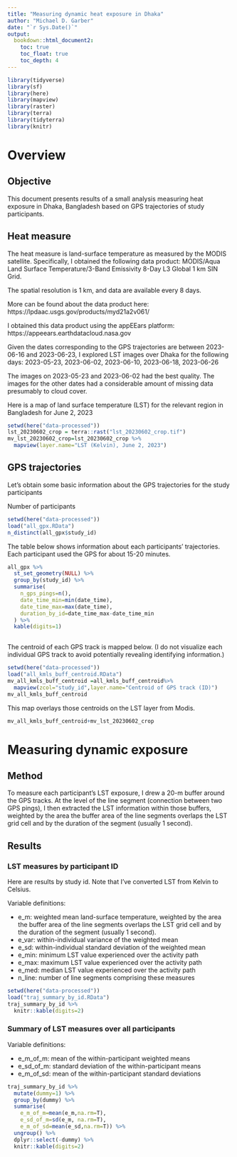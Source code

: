 ```yaml
---
title: "Measuring dynamic heat exposure in Dhaka"
author: "Michael D. Garber"
date: "`r Sys.Date()`"
output:
  bookdown::html_document2:
    toc: true
    toc_float: true
    toc_depth: 4
---
```


```r
library(tidyverse)
library(sf)
library(here)
library(mapview)
library(raster)
library(terra)
library(tidyterra)
library(knitr)
```

# Overview

## Objective
This document presents results of a small analysis measuring heat exposure in Dhaka, Bangladesh based on GPS trajectories of study participants.

## Heat measure
The heat measure is land-surface temperature as measured by the MODIS satellite. Specifically, I obtained the following data product: MODIS/Aqua Land Surface Temperature/3-Band Emissivity 8-Day L3 Global 1 km SIN Grid.

The spatial resolution is 1 km, and data are available every 8 days.

More can be found about the data product here:
https://lpdaac.usgs.gov/products/myd21a2v061/

I obtained this data product using the appEEars platform: 
https://appeears.earthdatacloud.nasa.gov

Given the dates corresponding to the GPS trajectories are between 2023-06-16 and 2023-06-23, I explored LST images over Dhaka for the following days: 2023-05-23,  2023-06-02, 2023-06-10, 2023-06-18, 2023-06-26

The images on 2023-05-23 and 2023-06-02 had the best quality. The images for the other dates had a considerable amount of missing data presumably to cloud cover.

Here is a map of land surface temperature (LST) for the relevant region in Bangladesh for June 2, 2023
```r
setwd(here("data-processed"))
lst_20230602_crop = terra::rast("lst_20230602_crop.tif")
mv_lst_20230602_crop=lst_20230602_crop %>%
  mapview(layer.name="LST (Kelvin), June 2, 2023")
```

## GPS trajectories
Let's obtain some basic information about the GPS trajectories for the study participants

Number of participants
```r
setwd(here("data-processed"))
load("all_gpx.RData")
n_distinct(all_gpx$study_id)
```

The table below shows information about each participants' trajectories. Each participant used the GPS for about 15-20 minutes.
```r
all_gpx %>% 
  st_set_geometry(NULL) %>% 
  group_by(study_id) %>% 
  summarise(
    n_gps_pings=n(),
    date_time_min=min(date_time),
    date_time_max=max(date_time),
    duration_by_id=date_time_max-date_time_min
  ) %>% 
  kable(digits=1)
            
```

The centroid of each GPS track is mapped below. (I do not visualize each individual GPS track to avoid potentially revealing identifying information.)
```r
setwd(here("data-processed"))
load("all_kmls_buff_centroid.RData")
mv_all_kmls_buff_centroid =all_kmls_buff_centroid%>% 
  mapview(zcol="study_id",layer.name="Centroid of GPS track (ID)")
mv_all_kmls_buff_centroid
```

This map overlays those centroids on the LST layer from Modis.
```r
mv_all_kmls_buff_centroid+mv_lst_20230602_crop
```

# Measuring dynamic exposure
## Method
To measure each participant's LST exposure, I drew a 20-m buffer around the GPS tracks. At the level of the line segment (connection between two GPS pings), I then extracted the LST information within those buffers, weighted by the area the buffer area of the line segments overlaps the LST grid cell and by the duration of the segment (usually 1 second).

## Results
### LST measures by participant ID
Here are results by study id. Note that I've converted LST from Kelvin to Celsius.

Variable definitions:

* e_m: weighted mean land-surface temperature, weighted by the area the buffer area of the line segments overlaps the LST grid cell and by the duration of the segment (usually 1 second).
* e_var: within-individual variance of the weighted mean
* e_sd: within-individual standard deviation of the weighted mean
* e_min: minimum LST value experienced over the activity path
* e_max: maximum LST value experienced over the activity path
* e_med: median LST value experienced over the activity path
* n_line: number of line segments comprising these measures
```r
setwd(here("data-processed"))
load("traj_summary_by_id.RData")
traj_summary_by_id %>% 
  knitr::kable(digits=2)
```

### Summary of LST measures over all participants
Variable definitions:

* e_m_of_m: mean of the within-participant weighted means
* e_sd_of_m: standard deviation of the within-participant means
* e_m_of_sd: mean of the within-participant standard deviations

```r
traj_summary_by_id %>% 
  mutate(dummy=1) %>% 
  group_by(dummy) %>% 
  summarise(
    e_m_of_m=mean(e_m,na.rm=T),
    e_sd_of_m=sd(e_m, na.rm=T),
    e_m_of_sd=mean(e_sd,na.rm=T)) %>% 
  ungroup() %>% 
  dplyr::select(-dummy) %>% 
  knitr::kable(digits=2) 
```

